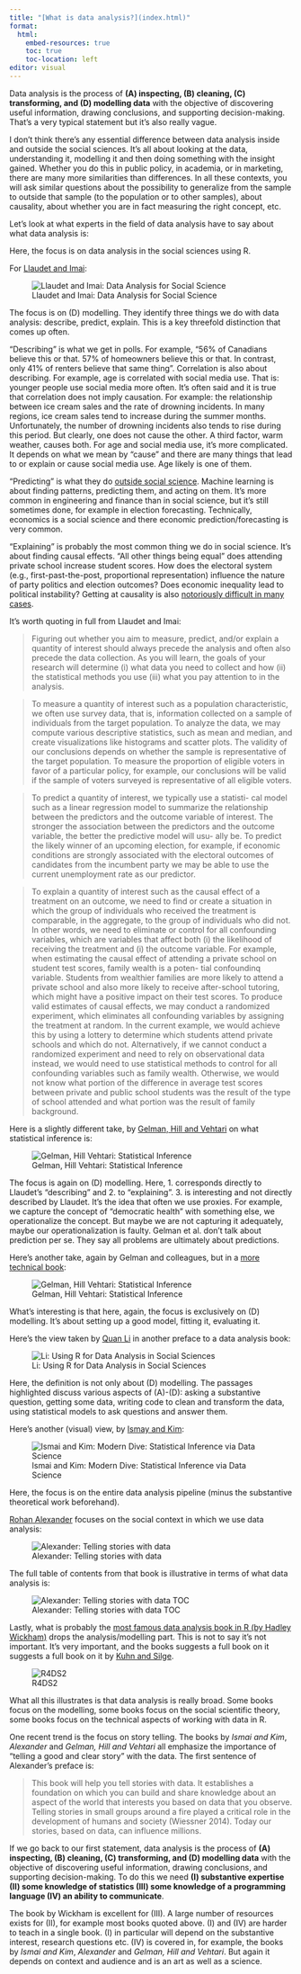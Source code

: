 ```yaml
---
title: "[What is data analysis?](index.html)"
format:
  html:
    embed-resources: true
    toc: true
    toc-location: left
editor: visual
---
```


Data analysis is the process of **(A) inspecting, (B) cleaning, (C) transforming, and (D) modelling data** with the objective of discovering useful information, drawing conclusions, and supporting decision-making. That's a very typical statement but it's also really vague.

I don't think there's any essential difference between data analysis inside and outside the social sciences. It's all about looking at the data, understanding it, modelling it and then doing something with the insight gained. Whether you do this in public policy, in academia, or in marketing, there are many more similarities than differences. In all these contexts, you will ask similar questions about the possibility to generalize from the sample to outside that sample (to the population or to other samples), about causality, about whether you are in fact measuring the right concept, etc.

Let's look at what experts in the field of data analysis have to say about what data analysis is:

Here, the focus is on data analysis in the social sciences using R.

For [Llaudet and Imai](https://press.princeton.edu/books/hardcover/9780691199429/data-analysis-for-social-science):

![Llaudet and Imai: Data Analysis for Social Science](figures/llaudet-imai-what-is-data-analysis.png)

The focus is on (D) modelling. They identify three things we do with data analysis: describe, predict, explain. This is a key threefold distinction that comes up often.

"Describing" is what we get in polls. For example, "56% of Canadians believe this or that. 57% of homeowners believe this or that. In contrast, only 41% of renters believe that same thing". Correlation is also about describing. For example, age is correlated with social media use. That is: younger people use social media more often. It's often said and it is true that correlation does not imply causation. For example: the relationship between ice cream sales and the rate of drowning incidents. In many regions, ice cream sales tend to increase during the summer months. Unfortunately, the number of drowning incidents also tends to rise during this period. But clearly, one does not cause the other. A third factor, warm weather, causes both. For age and social media use, it's more complicated. It depends on what we mean by "cause" and there are many things that lead to or explain or cause social media use. Age likely is one of them.

"Predicting" is what they do [outside social science](https://mlstory.org/). Machine learning is about finding patterns, predicting them, and acting on them. It's more common in engineering and finance than in social science, but it's still sometimes done, for example in election forecasting. Technically, economics is a social science and there economic prediction/forecasting is very common.

"Explaining" is probably the most common thing we do in social science. It's about finding causal effects. "All other things being equal" does attending private school increase student scores. How does the electoral system (e.g., first-past-the-post, proportional representation) influence the nature of party politics and election outcomes? Does economic inequality lead to political instability? Getting at causality is also [notoriously difficult in many cases](http://www.stat.columbia.edu/~gelman/research/published/causalreview4.pdf).

It's worth quoting in full from Llaudet and Imai:

> Figuring out whether you aim to measure, predict, and/or explain a quantity of interest should always precede the analysis and often also precede the data collection. As you will learn, the goals of your research will determine (i) what data you need to collect and how (ii) the statistical methods you use (iii) what you pay attention to in the analysis.

> To measure a quantity of interest such as a population characteristic, we often use survey data, that is, information collected on a sample of individuals from the target population. To analyze the data, we may compute various descriptive statistics, such as mean and median, and create visualizations like histograms and scatter plots. The validity of our conclusions depends on whether the sample is representative of the target population. To measure the proportion of eligible voters in favor of a particular policy, for example, our conclusions will be valid if the sample of voters surveyed is representative of all eligible voters.

> To predict a quantity of interest, we typically use a statisti- cal model such as a linear regression model to summarize the relationship between the predictors and the outcome variable of interest. The stronger the association between the predictors and the outcome variable, the better the predictive model will usu- ally be. To predict the likely winner of an upcoming election, for example, if economic conditions are strongly associated with the electoral outcomes of candidates from the incumbent party we may be able to use the current unemployment rate as our predictor.

> To explain a quantity of interest such as the causal effect of a treatment on an outcome, we need to find or create a situation in which the group of individuals who received the treatment is comparable, in the aggregate, to the group of individuals who did not. In other words, we need to eliminate or control for all confounding variables, which are variables that affect both (i) the likelihood of receiving the treatment and (i) the outcome variable. For example, when estimating the causal effect of attending a private school on student test scores, family wealth is a poten- tial confoundinq variable. Students from wealthier families are more likely to attend a private school and also more likely to receive after-school tutoring, which might have a positive impact on their test scores. To produce valid estimates of causal effects, we may conduct a randomized experiment, which eliminates all confounding variables by assigning the treatment at random. In the current example, we would achieve this by using a lottery to determine which students attend private schools and which do not. Alternatively, if we cannot conduct a randomized experiment and need to rely on observational data instead, we would need to use statistical methods to control for all confounding variables such as family wealth. Otherwise, we would not know what portion of the difference in average test scores between private and public school students was the result of the type of school attended and what portion was the result of family background.

Here is a slightly different take, by [Gelman, Hill and Vehtari](https://avehtari.github.io/ROS-Examples/index.html) on what statistical inference is:

![Gelman, Hill Vehtari: Statistical Inference](figures/ros-statistics.png)

The focus is again on (D) modelling. Here, 1. corresponds directly to Llaudet's "describing" and 2. to "explaining". 3. is interesting and not directly described by Llaudet. It's the idea that often we use proxies. For example, we capture the concept of "democratic health" with something else, we operationalize the concept. But maybe we are not capturing it adequately, maybe our operationalization is faulty. Gelman et al. don't talk about prediction per se. They say all problems are ultimately about predictions.

Here's another take, again by Gelman and colleagues, but in a [more technical book](http://www.stat.columbia.edu/~gelman/book/):

![Gelman, Hill Vehtari: Statistical Inference](figures/bda-bda.png)

What's interesting is that here, again, the focus is exclusively on (D) modelling. It's about setting up a good model, fitting it, evaluating it.

Here's the view taken by [Quan Li](https://academic.oup.com/book/27134) in another preface to a data analysis book:

![Li: Using R for Data Analysis in Social Sciences](figures/Li-da.png)

Here, the definition is not only about (D) modelling. The passages highlighted discuss various aspects of (A)-(D): asking a substantive question, getting some data, writing code to clean and transform the data, using statistical models to ask questions and answer them.

Here's another (visual) view, by [Ismay and Kim](https://moderndive.com/preface.html):

![Ismai and Kim: Modern Dive: Statistical Inference via Data Science](figures/moderndive-da.png)

Here, the focus is on the entire data analysis pipeline (minus the substantive theoretical work beforehand).

[Rohan Alexander](https://tellingstorieswithdata.com/) focuses on the social context in which we use data analysis:

![Alexander: Telling stories with data](figures/tswd-da.png)

The full table of contents from that book is illustrative in terms of what data analysis is:

![Alexander: Telling stories with data TOC](figures/tswd-toc.png)

Lastly, what is probably the [most famous data analysis book in R (by Hadley Wickham)](https://r4ds.hadley.nz/preface-2e) drops the analysis/modelling part. This is not to say it's not important. It's very important, and the books suggests a full book on it suggests a full book on it by [Kuhn and Silge](https://r4ds.hadley.nz/preface-2e).

![R4DS2](figures/r4ds2-preface.png)

What all this illustrates is that data analysis is really broad. Some books focus on the modelling, some books focus on the social scientific theory, some books focus on the technical aspects of working with data in R.

One recent trend is the focus on story telling. The books by *Ismai and Kim*, *Alexander* and *Gelman, Hill and Vehtari* all emphasize the importance of "telling a good and clear story" with the data. The first sentence of Alexander's preface is:

> This book will help you tell stories with data. It establishes a foundation on which you can build and share knowledge about an aspect of the world that interests you based on data that you observe. Telling stories in small groups around a fire played a critical role in the development of humans and society (Wiessner 2014). Today our stories, based on data, can influence millions.

If we go back to our first statement, data analysis is the process of **(A) inspecting, (B) cleaning, (C) transforming, and (D) modelling data** with the objective of discovering useful information, drawing conclusions, and supporting decision-making. To do this we need **(I) substantive expertise (II) some knowledge of statistics (III) some knowledge of a programming language (IV) an ability to communicate**.

The book by Wickham is excellent for (III). A large number of resources exists for (II), for example most books quoted above. (I) and (IV) are harder to teach in a single book. (I) in particular will depend on the substantive interest, research questions etc. (IV) is covered in, for example, the books by *Ismai and Kim*, *Alexander* and *Gelman, Hill and Vehtari*. But again it depends on context and audience and is an art as well as a science.
